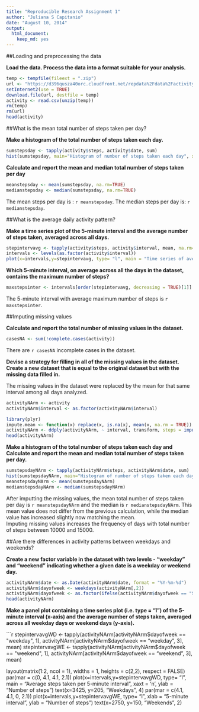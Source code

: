 ```yaml
---
title: "Reproducible Research Assignment 1"
author: "Juliana S Capitanio"
date: "August 10, 2014"
output:
  html_document:
    keep_md: yes
---
```

##Loading and preprocessing the data

**Load the data. Process the data into a format suitable for your analysis.**

```r
temp <- tempfile(fileext = ".zip")
url <- "https://d396qusza40orc.cloudfront.net/repdata%2Fdata%2Factivity.zip"
setInternet2(use = TRUE)
download.file(url, destfile = temp)
activity <- read.csv(unzip(temp))
rm(temp)
rm(url)
head(activity)
```

##What is the mean total number of steps taken per day?

**Make a histogram of the total number of steps taken each day.**

```r
sumstepsday <- tapply(activity$steps, activity$date, sum)
hist(sumstepsday, main="Histogram of number of steps taken each day", xlab="Number of steps taken per day")
```

**Calculate and report the mean and median total number of steps taken per day**

```r
meanstepsday <- mean(sumstepsday, na.rm=TRUE)
medianstepsday <- median(sumstepsday, na.rm=TRUE)
```

The mean steps per day is : `r meanstepsday`.
The median steps per day is: `r medianstepsday`.

##What is the average daily activity pattern?

**Make a time series plot of the 5-minute interval and the average number of steps taken, averaged across all days.**

```r
stepintervavg <- tapply(activity$steps, activity$interval, mean, na.rm=TRUE)
intervals <- levels(as.factor(activity$interval))
plot(x=intervals,y=stepintervavg, type= "l", main = "Time series of average number of steps taken per 5 minute interval", xlab = "5-minute interval", ylab = "Average number of steps")
```
  
**Which 5-minute interval, on average across all the days in the dataset, contains the maximum number of steps?**
  
```r
maxstepsinter <- intervals[order(stepintervavg, decreasing = TRUE)[1]]
```
  
The 5-minute interval with average maximum number of steps is `r maxstepsinter`.
  
##Imputing missing values
  
**Calculate and report the total number of missing values in the dataset.**
  
```r
casesNA <- sum(!complete.cases(activity))
```
  
There are `r casesNA` incomplete cases in the dataset.
  
**Devise a strategy for filling in all of the missing values in the dataset. Create a new dataset that is equal to the original dataset but with the missing data filled in.**
  
The missing values in the dataset were replaced by the mean for that same interval among all days analyzed.

```r
activityNArm <- activity
activityNArm$interval <- as.factor(activityNArm$interval)

library(plyr)
impute.mean <- function(x) replace(x, is.na(x), mean(x, na.rm = TRUE))
activityNArm <- ddply(activityNArm, ~ interval, transform, steps = impute.mean(steps))
head(activityNArm)
```
  
**Make a histogram of the total number of steps taken each day and Calculate and report the mean and median total number of steps taken per day.**

```r
sumstepsdayNArm <- tapply(activityNArm$steps, activityNArm$date, sum)
hist(sumstepsdayNArm, main="Histogram of number of steps taken each day", xlab="Number of steps taken per day")
meanstepsdayNArm <- mean(sumstepsdayNArm)
medianstepsdayNArm <- median(sumstepsdayNArm)
```

After imputting the missing values, the mean total number of steps taken per day is `r meanstepsdayNArm` and the median is `r medianstepsdayNArm`. This mean value does not differ from the previous calculation, while the median value has increased slightly now matching the mean.  
Imputing missing values increases the frequency of days with total number of steps between 10000 and 15000.  


##Are there differences in activity patterns between weekdays and weekends?

**Create a new factor variable in the dataset with two levels - "weekday" and "weekend" indicating whether a given date is a weekday or weekend day.**

```r
activityNArm$date <- as.Date(activityNArm$date, format = "%Y-%m-%d")
activityNArm$dayofweek <- weekdays(activityNArm[,2])
activityNArm$dayofweek <- as.factor(ifelse(activityNArm$dayofweek == "Saturday" | activityNArm$dayofweek == "Sunday", "weekend", "weekday"))
head(activityNArm)
```

**Make a panel plot containing a time series plot (i.e. type = "l") of the 5-minute interval (x-axis) and the average number of steps taken, averaged across all weekday days or weekend days (y-axis).**

```r

stepintervavgWD <- tapply(activityNArm[activityNArm$dayofweek == "weekday", 1], activityNArm[activityNArm$dayofweek == "weekday", 3], mean)
stepintervavgWE <- tapply(activityNArm[activityNArm$dayofweek == "weekend", 1], activityNArm[activityNArm$dayofweek == "weekend", 3], mean)

layout(matrix(1:2, ncol = 1), widths = 1, heights = c(2,2), respect = FALSE)
par(mar = c(0, 4.1, 4.1, 2.1))
plot(x=intervals,y=stepintervavgWD, type= "l", main = "Average steps taken per 5-minute interval", xaxt = 'n', ylab = "Number of steps")
text(x=3425, y=205, "Weekdays", 4)
par(mar = c(4.1, 4.1, 0, 2.1))
plot(x=intervals,y=stepintervavgWE, type= "l", xlab = "5-minute interval", ylab = "Number of steps")
text(x=2750, y=150, "Weekends", 2)